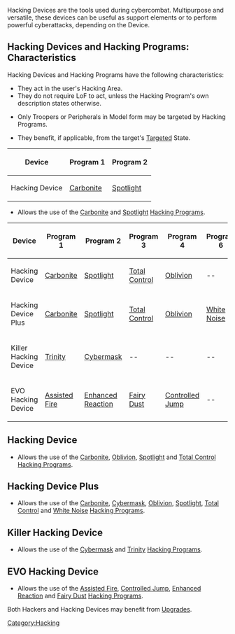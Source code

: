 {{section-hacking}}
{{section-equipment}}


Hacking Devices are the tools used during cybercombat. Multipurpose and versatile, these devices can be useful as support elements or to perform powerful cyberattacks, depending on the Device.

== Hacking Devices and Hacking Programs: Characteristics ==

Hacking Devices and Hacking Programs have the following characteristics:

*They act in the user's Hacking Area.
*They do not require LoF to act, unless the Hacking Program's own description states otherwise. 
{{n4list}}
* Only Troopers or Peripherals in Model form may be targeted by Hacking Programs.
{{n4end}}
* They benefit, if applicable, from the target's [[Targeted]] State.


{{c1}}
{| class="wikitable-dark"
|-
! Device !! Program 1 !! Program 2
|-
| Hacking Device || [[Carbonite]] || [[Spotlight]]
|}


{{skillbox |black| HACKING DEVICE | AUTOMATIC EQUIPMENT }}
{{skill-label | Comms Equipment }}
{{effects}}
* Allows the use of the [[Carbonite]] and [[Spotlight]] [[Hacking Programs]].
{{c1end}}
{{n4}}
{| class="wikitable-dark"
|-
! Device !! Program 1 !! Program 2 !! Program 3 !! Program 4 !! Program 6 !! Program 6 
|-
| Hacking Device || [[Carbonite]] || [[Spotlight]] || [[Total Control]] || [[Oblivion]] || -- || --
|-
| Hacking Device Plus || [[Carbonite]] || [[Spotlight]] || [[Total Control]] || [[Oblivion]] || [[White Noise]] || [[Cybermask]]
|-
| Killer Hacking Device || [[Trinity]] || [[Cybermask]] || -- || -- || -- || --
|-
| EVO Hacking Device || [[Assisted Fire]] || [[Enhanced Reaction]] || [[Fairy Dust]] || [[Controlled Jump]] || -- || --
|}


{{n4end}}
{{n4list}}
== Hacking Device ==
{{skillbox |black| HACKING DEVICE | AUTOMATIC EQUIPMENT }}
{{skill-label | Comms Equipment }}
{{effects}}
* Allows the use of the [[Carbonite]], [[Oblivion]], [[Spotlight]] and [[Total Control]] [[Hacking Programs]].


== Hacking Device Plus ==
{{skillbox |black| HACKING DEVICE PLUS | AUTOMATIC EQUIPMENT }}
{{skill-label | Comms Equipment }}
{{effects}}
* Allows the use of the [[Carbonite]], [[Cybermask]], [[Oblivion]], [[Spotlight]], [[Total Control]] and [[White Noise]] [[Hacking Programs]].


== Killer Hacking Device ==
{{skillbox |black| KILLER HACKING DEVICE | AUTOMATIC EQUIPMENT }}
{{skill-label | Comms Equipment }}
{{effects}}
* Allows the use of the [[Cybermask]] and [[Trinity]] [[Hacking Programs]].


== EVO Hacking Device ==
{{skillbox |black| EVO HACKING DEVICE | AUTOMATIC EQUIPMENT }}
{{skill-label | Comms Equipment }}
{{effects}}
* Allows the use of the [[Assisted Fire]], [[Controlled Jump]], [[Enhanced Reaction]] and [[Fairy Dust]]  [[Hacking Programs]].


{{remember-start}}
Both Hackers and Hacking Devices may benefit from [[Quantronic_Combat_(Hacking)#Upgrade_Programs_.28UPGRADE.29 | Upgrades]].
{{remember-end}}


{{n4end}}


[[Category:Hacking]]